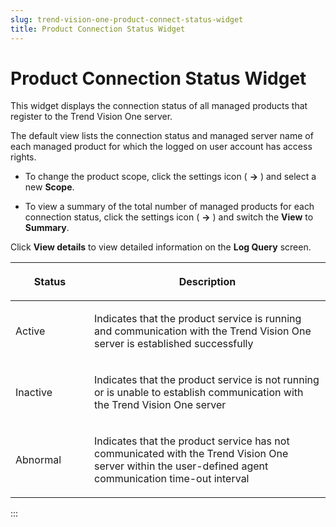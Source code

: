 ```yaml
---
slug: trend-vision-one-product-connect-status-widget
title: Product Connection Status Widget
---
```

# Product Connection Status Widget

This widget displays the connection status of all managed products that register to the Trend Vision One server.

The default view lists the connection status and managed server name of each managed product for which the logged on user account has access rights.

- To change the product scope, click the settings icon ( **→** ) and select a new **Scope**.

- To view a summary of the total number of managed products for each connection status, click the settings icon ( **→** ) and switch the **View** to **Summary**.

Click **View details** to view detailed information on the **Log Query** screen.

<table>
<colgroup>
<col style="width: 25%" />
<col style="width: 75%" />
</colgroup>
<thead>
<tr>
<th><p>Status</p></th>
<th><p>Description</p></th>
</tr>
</thead>
<tbody>
<tr>
<td><p>Active</p></td>
<td><p>Indicates that the product service is running and communication with the Trend Vision One server is established successfully</p></td>
</tr>
<tr>
<td><p>Inactive</p></td>
<td><p>Indicates that the product service is not running or is unable to establish communication with the Trend Vision One server</p></td>
</tr>
<tr>
<td><p>Abnormal</p></td>
<td><p>Indicates that the product service has not communicated with the Trend Vision One server within the user-defined agent communication time-out interval</p></td>
</tr>
</tbody>
</table>
:::
